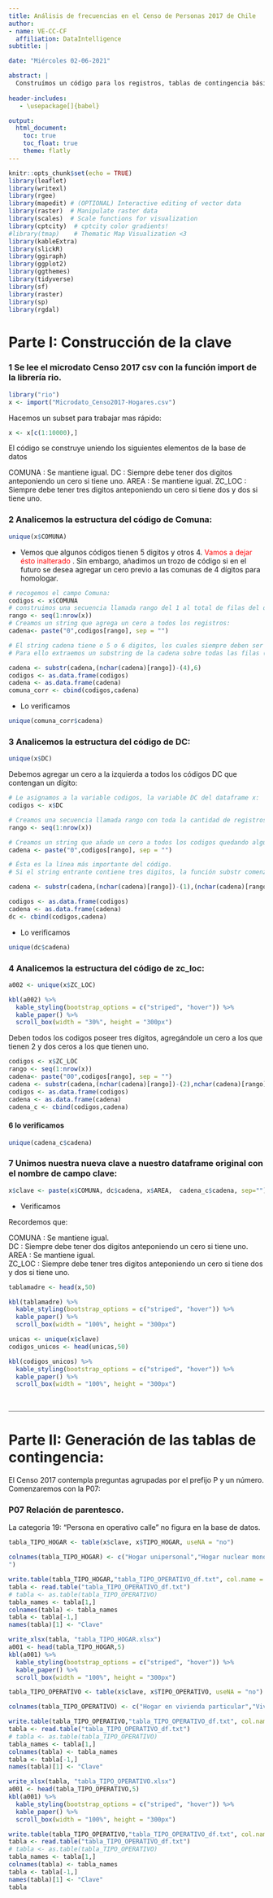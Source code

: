 ```yaml
---
title: Análisis de frecuencias en el Censo de Personas 2017 de Chile
author:
- name: VE-CC-CF
  affiliation: DataIntelligence
subtitle: | 

date: "Miércoles 02-06-2021"

abstract: |
  Construímos un código para los registros, tablas de contingencia básicas para las preguntas del Censo del 2017 y algunos ejercicios sobre algunas comunas.
 
header-includes:
   - \usepackage[]{babel}

output:
  html_document:
    toc: true
    toc_float: true
    theme: flatly
---
```



```r
knitr::opts_chunk$set(echo = TRUE)
library(leaflet)
library(writexl)
library(rgee)
library(mapedit) # (OPTIONAL) Interactive editing of vector data
library(raster)  # Manipulate raster data
library(scales)  # Scale functions for visualization
library(cptcity)  # cptcity color gradients!
#library(tmap)    # Thematic Map Visualization <3
library(kableExtra)
library(slickR)
library(ggiraph)
library(ggplot2)
library(ggthemes)
library(tidyverse)
library(sf)
library(raster)
library(sp)
library(rgdal)
```

# Parte I: Construcción de la clave

### 1 Se lee el microdato Censo 2017 csv con la función import de la librería rio. 


```r
library("rio")
x <- import("Microdato_Censo2017-Hogares.csv")
```

Hacemos un subset para trabajar mas rápido:

```r
x <- x[c(1:10000),]
```

El código se construye uniendo los siguientes elementos de la base de datos

COMUNA    : Se mantiene igual.
DC        : Siempre debe tener dos digitos anteponiendo un cero si tiene uno.
AREA      : Se mantiene igual.
ZC_LOC    : Siempre debe tener tres digitos anteponiendo un cero si tiene dos y dos si tiene uno.

### 2 Analicemos la estructura del código de Comuna:

```r
unique(x$COMUNA)
```

* Vemos que algunos códigos tienen 5 digitos y otros 4. <span style="color:red"> Vamos a dejar ésto inalterado </span>  . Sin embargo, añadimos un trozo de código si en el futuro se desea agregar un cero previo a las comunas de 4 dígitos para homologar.

```r
# recogemos el campo Comuna:
codigos <- x$COMUNA
# construimos una secuencia llamada rango del 1 al total de filas del dataset:
rango <- seq(1:nrow(x))
# Creamos un string que agrega un cero a todos los registros:
cadena<- paste("0",codigos[rango], sep = "")

# El string cadena tiene o 5 o 6 digitos, los cuales siempre deben ser siempre 5 agregandole un cero al inicio de los que tienen 4.
# Para ello extraemos un substring de la cadena sobre todas las filas (rangos) comenzando desde el primero o el segundo y llegando siempre al 6.

cadena <- substr(cadena,(nchar(cadena)[rango])-(4),6)
codigos <- as.data.frame(codigos)
cadena <- as.data.frame(cadena)
comuna_corr <- cbind(codigos,cadena)
```

* Lo verificamos

```r
unique(comuna_corr$cadena)
```



### 3 Analicemos la estructura del código de DC:


```r
unique(x$DC)
```

Debemos agregar un cero a la izquierda a todos los códigos DC que contengan un dígito:

```r
# Le asignamos a la variable codigos, la variable DC del dataframe x:
codigos <- x$DC

# Creamos una secuencia llamada rango con toda la cantidad de registros del dataframe:
rango <- seq(1:nrow(x))

# Creamos un string que añade un cero a todos los codigos quedando algunos con dos dígitos y otros con tres: 
cadena <- paste("0",codigos[rango], sep = "")

# Ésta es la línea más importante del código. 
# Si el string entrante contiene tres digitos, la función substr comenzaría desde la posición 2 a la 3, y si tiene 2, comenzaría desde la posición 1 a la 3, pero como no existe posición tres, llega a la 2.

cadena <- substr(cadena,(nchar(cadena)[rango])-(1),(nchar(cadena)[rango]))

codigos <- as.data.frame(codigos)
cadena <- as.data.frame(cadena)
dc <- cbind(codigos,cadena)

```

* Lo verificamos

```r
unique(dc$cadena)
```

### 4 Analicemos la estructura del código de zc_loc:

```r
a002 <- unique(x$ZC_LOC)

kbl(a002) %>%
  kable_styling(bootstrap_options = c("striped", "hover")) %>%
  kable_paper() %>%
  scroll_box(width = "30%", height = "300px")
```

Deben todos los codigos poseer tres dígitos, agregándole un cero a los que tienen 2 y dos ceros a los que tienen uno.

```r
codigos <- x$ZC_LOC
rango <- seq(1:nrow(x))
cadena<- paste("00",codigos[rango], sep = "")
cadena <- substr(cadena,(nchar(cadena)[rango])-(2),nchar(cadena)[rango])
codigos <- as.data.frame(codigos)
cadena <- as.data.frame(cadena)
cadena_c <- cbind(codigos,cadena)

```

#### 6 lo verificamos


```r
unique(cadena_c$cadena)
```



### 7 Unimos nuestra nueva clave a nuestro dataframe original con el nombre de campo clave:

```r
x$clave <- paste(x$COMUNA, dc$cadena, x$AREA,  cadena_c$cadena, sep="")
```

* Verificamos

Recordemos que:

COMUNA    : Se mantiene igual.\
DC        : Siempre debe tener dos digitos anteponiendo un cero si tiene uno.\
AREA      : Se mantiene igual.\
ZC_LOC    : Siempre debe tener tres digitos anteponiendo un cero si tiene dos y dos si tiene uno.\

```r
tablamadre <- head(x,50)

kbl(tablamadre) %>%
  kable_styling(bootstrap_options = c("striped", "hover")) %>%
  kable_paper() %>%
  scroll_box(width = "100%", height = "300px")
```



```r
unicas <- unique(x$clave)
codigos_unicos <- head(unicas,50)

kbl(codigos_unicos) %>%
  kable_styling(bootstrap_options = c("striped", "hover")) %>%
  kable_paper() %>%
  scroll_box(width = "100%", height = "300px")
```

<br>
<hr style="height:1px;border-width:1;color:Gray;background-color:Gray">


# Parte II: Generación de las tablas de contingencia:

El Censo 2017 contempla preguntas agrupadas por el prefijo P y un número. Comenzaremos con la P07:

### P07 Relación de parentesco.

La categoria 19: "Persona en operativo calle" no figura en la base de datos.




```r
tabla_TIPO_HOGAR <- table(x$clave, x$TIPO_HOGAR, useNA = "no")

colnames(tabla_TIPO_HOGAR) <- c("Hogar unipersonal","Hogar nuclear monoparental","Hogar nuclear biparental sin hijos","Hogar nuclear biparental con hijos","Hogar compuesto","Hogar extenso","Hogar sin núcleo","No aplica
")

write.table(tabla_TIPO_HOGAR,"tabla_TIPO_OPERATIVO_df.txt", col.name = NA)
tabla <- read.table("tabla_TIPO_OPERATIVO_df.txt")
# tabla <- as.table(tabla_TIPO_OPERATIVO)
tabla_names <- tabla[1,]
colnames(tabla) <- tabla_names
tabla <- tabla[-1,]
names(tabla)[1] <- "Clave"

write_xlsx(tabla, "tabla_TIPO_HOGAR.xlsx")
a001 <- head(tabla_TIPO_HOGAR,5)
kbl(a001) %>%
  kable_styling(bootstrap_options = c("striped", "hover")) %>%
  kable_paper() %>%
  scroll_box(width = "100%", height = "300px")
```

```r
tabla_TIPO_OPERATIVO <- table(x$clave, x$TIPO_OPERATIVO, useNA = "no")

colnames(tabla_TIPO_OPERATIVO) <- c("Hogar en vivienda particular","Vivienda colectiva (no es hogar)","Operativo personas en tránsito (no es hogar)")

write.table(tabla_TIPO_OPERATIVO,"tabla_TIPO_OPERATIVO_df.txt", col.name = NA)
tabla <- read.table("tabla_TIPO_OPERATIVO_df.txt")
# tabla <- as.table(tabla_TIPO_OPERATIVO)
tabla_names <- tabla[1,]
colnames(tabla) <- tabla_names
tabla <- tabla[-1,]
names(tabla)[1] <- "Clave"

write_xlsx(tabla, "tabla_TIPO_OPERATIVO.xlsx")
a001 <- head(tabla_TIPO_OPERATIVO,5)
kbl(a001) %>%
  kable_styling(bootstrap_options = c("striped", "hover")) %>%
  kable_paper() %>%
  scroll_box(width = "100%", height = "300px")
```
```r
write.table(tabla_TIPO_OPERATIVO,"tabla_TIPO_OPERATIVO_df.txt", col.name = NA)
tabla <- read.table("tabla_TIPO_OPERATIVO_df.txt")
# tabla <- as.table(tabla_TIPO_OPERATIVO)
tabla_names <- tabla[1,]
colnames(tabla) <- tabla_names
tabla <- tabla[-1,]
names(tabla)[1] <- "Clave"
tabla
```



<!-- ![](imagenescenso2017/Captura2.JPG) -->
<!-- ![](imagenescenso2017/Captura3.JPG) -->
<!-- ![](imagenescenso2017/Captura4.JPG) -->
<!-- ![](imagenescenso2017/Captura5.JPG) -->
<!-- ![](imagenescenso2017/Captura6.JPG) -->
<!-- ![](imagenescenso2017/Captura7.JPG) -->
<!-- ![](imagenescenso2017/Captura8.JPG) -->
<!-- ![](imagenescenso2017/Captura9.JPG) -->
<!-- ![](imagenescenso2017/Captura10.JPG) -->
<!-- ![](imagenescenso2017/Captura11.JPG) -->
<!-- ![](imagenescenso2017/Captura12.JPG) -->
<!-- ![](imagenescenso2017/Captura13.JPG) -->
<!-- ![](imagenescenso2017/Captura14.JPG) -->
<!-- ![](imagenescenso2017/Captura15.JPG) -->
<!-- ![](imagenescenso2017/Captura16.JPG) -->
<!-- ![](imagenescenso2017/Captura17.JPG) -->
<br>



